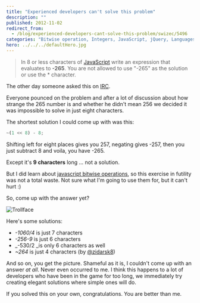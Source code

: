 ```yaml
---
title: "Experienced developers can't solve this problem"
description: ""
published: 2012-11-02
redirect_from:
  - /blog/experienced-developers-cant-solve-this-problem/swizec/5496
categories: "Bitwise operation, Integers, JavaScript, jQuery, Languages, Programming, Uncategorized"
hero: ../../../defaultHero.jpg
---
```


> In 8 or less characters of [JavaScript](http://en.wikipedia.org/wiki/JavaScript "JavaScript") write an expression that evaluates to **-265**. You are not allowed to use "-265" as the solution or use the \* character.

The other day someone asked this on [IRC](http://en.wikipedia.org/wiki/Internet_Relay_Chat "Internet Relay Chat").

Everyone pounced on the problem and after a lot of discussion about how strange the 265 number is and whether he didn't mean 256 we decided it was impossible to solve in just eight characters.

The shortest solution I could come up with was this:

```javascript
~(1 << 8) - 8;
```

Shifting left for eight places gives you 257, negating gives -257, then you just subtract 8 and voila, you have -265.

Except it's **9 characters** long ... not a solution.

But I did learn about [javascript bitwise operations](https://developer.mozilla.org/en-US/docs/JavaScript/Reference/Operators/Bitwise_Operators), so this exercise in futility was not a total waste. Not sure what I'm going to use them for, but it can't hurt :)

So, come up with the answer yet?

![Trollface](https://cache.ohinternet.com/images/thumb/2/2d/Trollface_HD.png/618px-Trollface_HD.png "Trollface")

Here's some solutions:

- _-1060/4_ is just 7 characters
- _-256-9_ is just 6 characters
- \_-530/2 \_is only 6 characters as well
- _~264_ is just 4 characters (by [@zidarsk8](http://twitter.com/zidarsk8))

And so on, you get the picture. Shameful as it is, I couldn't come up with an answer _at all_. Never even occurred to me. I think this happens to a lot of developers who have been in the game for too long, we immediately try creating elegant solutions where simple ones will do.

If you solved this on your own, congratulations. You are better than me.

